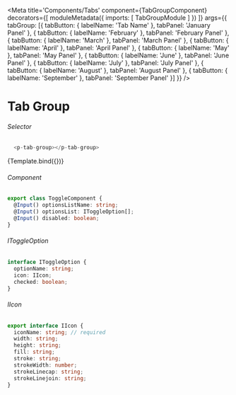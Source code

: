 
<Meta title='Components/Tabs'
  component={TabGroupComponent}
  decorators={[
    moduleMetadata({
      imports: [
        TabGroupModule
      ]
    })
  ]}
  args={{ 
    tabGroup: [{
      tabButton: { labelName: 'Tab Name' },
      tabPanel: 'January Panel'
    },
    {
      tabButton: { labelName: 'February' },
      tabPanel: 'February Panel'
    },
    {
      tabButton: { labelName: 'March' },
      tabPanel: 'March Panel'
    },
     {
      tabButton: { labelName: 'April' },
      tabPanel: 'April Panel'
    },
    {
      tabButton: { labelName: 'May' },
      tabPanel: 'May Panel'
    },
     {
      tabButton: { labelName: 'June' },
      tabPanel: 'June Panel'
    },
    {
      tabButton: { labelName: 'July' },
      tabPanel: 'July Panel'
    },
     {
      tabButton: { labelName: 'August' },
      tabPanel: 'August Panel'
    },
    {
      tabButton: { labelName: 'September' },
      tabPanel: 'September Panel'
    }]
  }}
/>


# Tab Group

###### Selector
```ts
  <p-tab-group></p-tab-group>
```
<Canvas>
  <Story name="Tabs"
    args={{
    }}>
    {Template.bind({})}
  </Story>
</Canvas>

###### Component
```ts
export class ToggleComponent {
  @Input() optionsListName: string;
  @Input() optionsList: IToggleOption[];
  @Input() disabled: boolean;
}
```

###### IToggleOption
```ts
interface IToggleOption {
  optionName: string;
  icon: IIcon;
  checked: boolean;
}
```

###### IIcon
```ts
export interface IIcon {
  iconName: string; // required
  width: string;
  height: string;
  fill: string;
  stroke: string;
  strokeWidth: number;
  strokeLinecap: string;
  strokeLinejoin: string;
}
```